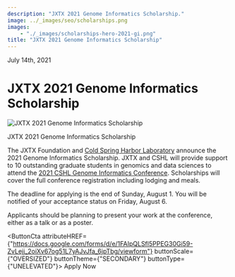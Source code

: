 ```yaml
---
description: "JXTX 2021 Genome Informatics Scholarship."
image: ../_images/seo/scholarships.png
images:
    - "./_images/scholarships-hero-2021-gi.png"
title: "JXTX 2021 Genome Informatics Scholarship"
---
```


<Date>July 14th, 2021</Date>

# JXTX 2021 Genome Informatics Scholarship

<Image alt="JXTX 2021 Genome Informatics Scholarship" image={props.pageContext.frontmatter.images[0]}></Image>
<figcaption>JXTX 2021 Genome Informatics Scholarship</figcaption>

The JXTX Foundation and [Cold Spring Harbor Laboratory](https://meetings.cshl.edu/) announce the 2021 Genome Informatics Scholarship. JXTX and CSHL will provide support to 10 outstanding graduate students in genomics and data sciences to attend the [2021 CSHL Genome Informatics Conference](https://meetings.cshl.edu/meetings.aspx?meet=info&year=21). Scholarships will cover the full conference registration including lodging and meals.

The deadline for applying is the end of Sunday, August 1.  You will be notified of your acceptance status on Friday, August 6.

Applicants should be planning to present your work at the conference, either as a talk or as a poster.

<ButtonCta
    attributeHREF={"https://docs.google.com/forms/d/e/1FAIpQLSfl5PPEG30Gi59-ZvLejj_2oiXv67og51L7yAJvJfa_6jpTbg/viewform"}
    buttonScale={"OVERSIZED"}
    buttonTheme={"SECONDARY"}
    buttonType={"UNELEVATED"}>
Apply Now
</ButtonCta>
